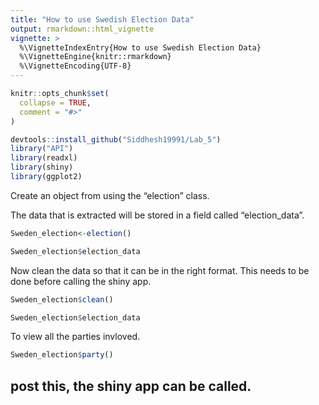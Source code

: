 ```yaml
---
title: "How to use Swedish Election Data"
output: rmarkdown::html_vignette
vignette: >
  %\VignetteIndexEntry{How to use Swedish Election Data}
  %\VignetteEngine{knitr::rmarkdown}
  %\VignetteEncoding{UTF-8}
---
```


```r
knitr::opts_chunk$set(
  collapse = TRUE,
  comment = "#>"
)
```

```r
devtools::install_github("Siddhesh19991/Lab_5")
library("API")
library(readxl)
library(shiny)
library(ggplot2)
```

Create an object from using the "election" class.

The data that is extracted will be stored in a field called "election_data". 

```r
Sweden_election<-election()

Sweden_election$election_data
```

Now clean the data so that it can be in the right format. This needs to be done before calling the shiny app. 

```r
Sweden_election$clean()

Sweden_election$election_data
```

To view all the parties invloved.

```r
Sweden_election$party()
```

## post this, the shiny app can be called. 
